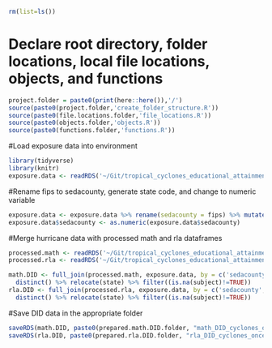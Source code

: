 ```r
rm(list=ls())
```

# Declare root directory, folder locations, local file locations, objects, and functions
```r
project.folder = paste0(print(here::here()),'/')
source(paste0(project.folder,'create_folder_structure.R'))
source(paste0(file.locations.folder,'file_locations.R'))
source(paste0(objects.folder,'objects.R'))
source(paste0(functions.folder,'functions.R'))
```

#Load exposure data into environment
```r
library(tidyverse)
library(knitr)
exposure.data <- readRDS('~/Git/tropical_cyclones_educational_attainment_2022/data/tc_exposure/github_processed/tc_annual_county_exposure_treatment_once_2008_2019.rds')
```

#Rename fips to sedacounty, generate state code, and change to numeric variable
```r
exposure.data <- exposure.data %>% rename(sedacounty = fips) %>% mutate(state=substr(sedacounty,1,2))
exposure.data$sedacounty <- as.numeric(exposure.data$sedacounty)
```

#Merge hurricane data with processed math and rla dataframes
```r
processed.math <- readRDS('~/Git/tropical_cyclones_educational_attainment_2022/data/prepared_data/prepared_math/processed_math.rds')
processed.rla <- readRDS('~/Git/tropical_cyclones_educational_attainment_2022/data/prepared_data/prepared_rla/processed_rla.rds')
```

```r
math.DID <- full_join(processed.math, exposure.data, by = c('sedacounty', 'year')) %>%
  distinct() %>% relocate(state) %>% filter((is.na(subject)!=TRUE))
rla.DID <- full_join(processed.rla, exposure.data, by = c('sedacounty', 'year')) %>%
  distinct() %>% relocate(state) %>% filter((is.na(subject)!=TRUE))
```

#Save DID data in the appropriate folder 
```r
saveRDS(math.DID, paste0(prepared.math.DID.folder, "math_DID_cyclones_once.rds"))
saveRDS(rla.DID, paste0(prepared.rla.DID.folder, "rla_DID_cyclones_once.rds"))
```


